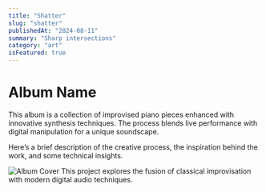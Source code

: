 ```yaml
---
title: "Shatter"
slug: "shatter"
publishedAt: "2024-08-11"
summary: "Sharp intersections"
category: "art"
isFeatured: true
---
```


# Album Name

This album is a collection of improvised piano pieces enhanced with innovative synthesis techniques. The process blends live performance with digital manipulation for a unique soundscape.

<YouTube videoId="pMgGtI2sYcY" />

Here’s a brief description of the creative process, the inspiration behind the work, and some technical insights.

<Image src="/photos/frustration.jpg" alt="Album Cover" width={500} height={500} />

<Callout emoji="🎹">
This project explores the fusion of classical improvisation with modern digital audio techniques.
</Callout>
